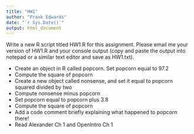 ```yaml
---
title: "HW1"
author: "Frank Edwards"
date: "`r Sys.Date()`"
output: html_document
---
```


Write a new R script titled HW1.R for this assignment. Please email me your version of HW1.R and your console output (copy and paste the output into notepad or a similar text editor and save as HW1.txt).

- Create an object in R called popcorn. Set popcorn equal to 97.2
- Compute the square of popcorn
- Create a new object called nonsense, and set it equal to popcorn squared divided by two
- Compute nonsense minus popcorn
- Set popcorn equal to popcorn plus 3.8
- Compute the square of popcorn
- Add a code comment briefly explaining what happened to popcorn there!
- Read Alexander Ch 1 and OpenIntro Ch 1 